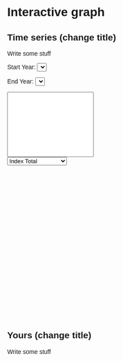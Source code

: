# Interactive graph

<style>
  * {
    font-family: sans-serif;
  }
  #plot {
  position: relative;
  }
  #slider, #countyDropdown {
    position: relative;
  }

</style> 

<script src="https://cdn.jsdelivr.net/npm/d3@7"></script>
<!-- <script src="scripts/myscript.js"></script> -->

## Time series (change title)

Write some stuff

<div>
<label for="startYear">Start Year:</label>
<select id="startYear"></select>

<label for="endYear">End Year:</label>
<select id="endYear"></select>
<br>

<select id="countySelect" multiple style="width: 200px; height: 150px;"></select>
<br>
<select id="columnSelect">
    <option value="Index.Total">Index Total</option>
    <option value="Violent.Total">Violent Total</option>
    <option value="Murder">Murder</option>
    <option value="Rape">Rape</option>
    <option value="Robbery">Robbery</option>
    <option value="Aggravated.Assault">Aggravated Assault</option>
    <option value="Property.Total">Property Total</option>
    <option value="Burglary">Burglary</option>
    <option value="Larceny">Larceny</option>
    <option value="Motor.Vehicle.Theft">Motor Vehicle Theft</option>
</select>

<svg id='svg1' width="600" height="400"></svg>

<script src="scripts/ts.js"></script>
</div>

## Yours (change title)

Write some stuff

<div id="plot">
<script src="https://d3js.org/d3.v5.min.js"></script>
<script src="https://d3js.org/d3-scale.v2.min.js"></script>
<script src="scripts/myscript.js"></script>
</div>
      

